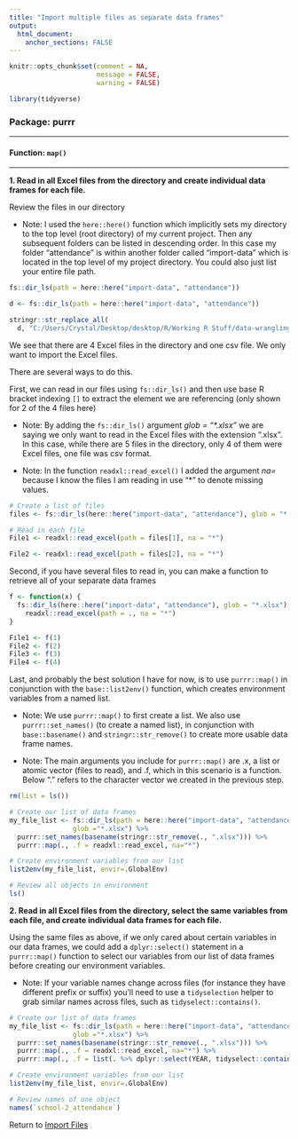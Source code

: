 ```yaml
---
title: "Import multiple files as separate data frames"
output: 
  html_document:
    anchor_sections: FALSE
---
```


```r
knitr::opts_chunk$set(comment = NA,
                      message = FALSE,
                      warning = FALSE)

library(tidyverse)

```


### Package: purrr

---

#### Function: `map()`

---

**1\. Read in all Excel files from the directory and create individual data frames for each file.**

Review the files in our directory

* Note: I used the `here::here()` function which implicitly sets my directory to the top level (root directory) of my current project. Then any subsequent folders can be listed in descending order. In this case my folder "attendance" is within another folder called "import-data" which is located in the top level of my project directory. You could also just list your entire file path.

```r

fs::dir_ls(path = here::here("import-data", "attendance"))

```

```r

d <- fs::dir_ls(path = here::here("import-data", "attendance"))

stringr::str_replace_all(
  d, "C:/Users/Crystal/Desktop/desktop/R/Working R Stuff/data-wrangling-functions/", "C:/Users/Me/project/") 

```

We see that there are 4 Excel files in the directory and one csv file. We only want to import the Excel files.

There are several ways to do this. 

First, we can read in our files using `fs::dir_ls()` and then use base R bracket indexing `[]` to extract the element we are referencing (only shown for 2 of the 4 files here)

* Note: By adding the `fs::dir_ls()` argument *glob = "\*.xlsx"* we are saying we only want to read in the Excel files with the extension “.xlsx”. In this case, while there are 5 files in the directory, only 4 of them were Excel files, one file was csv format.

* Note: In the function `readxl::read_excel()` I added the argument *na=* because I know the files I am reading in use “*” to denote missing values.

```r

# Create a list of files
files <- fs::dir_ls(here::here("import-data", "attendance"), glob = "*.xlsx")

# Read in each file
File1 <- readxl::read_excel(path = files[1], na = "*")

File2 <- readxl::read_excel(path = files[2], na = "*")

```

Second, if you have several files to read in, you can make a function to retrieve all of your separate data frames

```r

f <- function(x) {
  fs::dir_ls(here::here("import-data", "attendance"), glob = "*.xlsx")[x] %>%
    readxl::read_excel(path = ., na = "*")
}

File1 <- f(1)
File2 <- f(2)
File3 <- f(3)
File4 <- f(4)

```

Last, and probably the best solution I have for now, is to use `purrr::map()` in conjunction with the `base::list2env()` function, which creates environment variables from a named list.

* Note: We use `purrr::map()` to first create a list. We also use `purrr::set_names()` (to create a named list), in conjunction with `base::basename()` and `stringr::str_remove()` to create more usable data frame names.

* Note: The main arguments you include for `purrr::map()` are .x, a list or atomic vector (files to read), and .f, which in this scenario is a function. Below “.” refers to the character vector we created in the previous step. 

```r

rm(list = ls())

```


```r

# Create our list of data frames
my_file_list <- fs::dir_ls(path = here::here("import-data", "attendance"), 
                glob ="*.xlsx") %>%
  purrr::set_names(basename(stringr::str_remove(., ".xlsx"))) %>%
  purrr::map(., .f = readxl::read_excel, na="*")

# Create environment variables from our list
list2env(my_file_list, envir=.GlobalEnv)

# Review all objects in environment
ls()

```


**2\. Read in all Excel files from the directory, select the same variables from each file, and create individual data frames for each file.**

Using the same files as above, if we only cared about certain variables in our data frames, we could add a `dplyr::select()` statement in a `purrr::map()` function to select our variables from our list of data frames before creating our environment variables.

* Note: If your variable names change across files (for instance they have different prefix or suffix) you'll need to use a `tidyselection` helper to grab similar names across files, such as `tidyselect::contains()`.

```r

# Create our list of data frames
my_file_list <- fs::dir_ls(path = here::here("import-data", "attendance"), 
                glob ="*.xlsx") %>%
  purrr::set_names(basename(stringr::str_remove(., ".xlsx"))) %>%
  purrr::map(., .f = readxl::read_excel, na="*") %>%
  purrr::map(., .f = list(. %>% dplyr::select(YEAR, tidyselect::contains("TOTAL"))))

# Create environment variables from our list
list2env(my_file_list, envir=.GlobalEnv)

# Review names of one object
names(`school-2_attendance`)

```


Return to [Import Files](https://github.com/Cghlewis/data-wrangling-functions/wiki/Import Files)